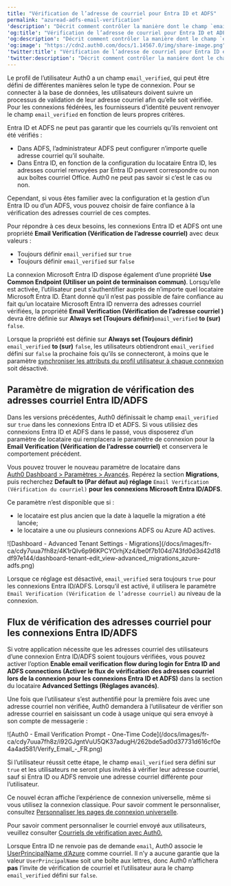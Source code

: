 ---
title: "Vérification de l’adresse de courriel pour Entra ID et ADFS"
permalink: "azuread-adfs-email-verification"
'description': "Décrit comment contrôler la manière dont le champ `email_verified` est défini pour Entra ID et ADFS."
'og:title': "Vérification de l’adresse de courriel pour Entra ID et ADFS"
'og:description': "Décrit comment contrôler la manière dont le champ `email_verified` est défini pour Entra ID et ADFS."
'og:image': "https://cdn2.auth0.com/docs/1.14567.0/img/share-image.png"
'twitter:title': "Vérification de l’adresse de courriel pour Entra ID et ADFS"
'twitter:description': "Décrit comment contrôler la manière dont le champ `email_verified` est défini pour Entra ID et ADFS."
---

Le profil de l’utilisateur Auth0 a un champ `email_verified`, qui peut être défini de différentes manières selon le type de connexion. Pour se connecter à la base de données, les utilisateurs doivent suivre un processus de validation de leur adresse courriel afin qu’elle soit vérifiée. Pour les connexions fédérées, les fournisseurs d’identité peuvent renvoyer le champ `email_verified` en fonction de leurs propres critères.

Entra ID et ADFS ne peut pas garantir que les courriels qu’ils renvoient ont été vérifiés :

* Dans ADFS, l’administrateur ADFS peut configurer n’importe quelle adresse courriel qu’il souhaite.
* Dans Entra ID, en fonction de la configuration du locataire Entra ID, les adresses courriel renvoyées par Entra ID peuvent correspondre ou non aux boîtes courriel Office. Auth0 ne peut pas savoir si c’est le cas ou non.

Cependant, si vous êtes familier avec la configuration et la gestion d’un Entra ID ou d’un ADFS, vous pouvez choisir de faire confiance à la vérification des adresses courriel de ces comptes.

Pour répondre à ces deux besoins, les connexions Entra ID et ADFS ont une propriété **Email Verification (Vérification de l’adresse courriel)** avec deux valeurs :

* Toujours définir `email_verified` sur `true`
* Toujours définir `email_verified` sur `false`

La connexion Microsoft Entra ID dispose également d’une propriété **Use Common Endpoint (Utiliser un point de terminaison commun)**. Lorsqu’elle est activée, l’utilisateur peut s’authentifier auprès de n’importe quel locataire Microsoft Entra ID. Étant donné qu’il n’est pas possible de faire confiance au fait qu’un locataire Microsoft Entra ID renverra des adresses courriel vérifiées, la propriété **Email Verification (Vérification de l’adresse courriel )** devra être définie sur **Always set (Toujours définir)**`email_verified` **to (sur)** `false`.

Lorsque la propriété est définie sur **Always set (Toujours définir)** `email_verified` **to (sur)** `false`, les utilisateurs obtiendront `email_verified` défini sur `false` la prochaine fois qu’ils se connecteront, à moins que le paramètre [synchroniser les attributs du profil utilisateur à chaque connexion](/docs/docs/fr-ca/manage-users/user-accounts/user-profiles/configure-connection-sync-with-auth0) soit désactivé.

## Paramètre de migration de vérification des adresses courriel Entra ID/ADFS

Dans les versions précédentes, Auth0 définissait le champ `email_verified` sur `true` dans les connexions Entra ID et ADFS. Si vous utilisiez des connexions Entra ID et ADFS dans le passé, vous disposerez d’un paramètre de locataire qui remplacera le paramètre de connexion pour la **Email Verification (Vérification de l’adresse courriel)** et conservera le comportement précédent.

Vous pouvez trouver le nouveau paramètre de locataire dans [Auth0 Dashboard > Paramètres > Avancés](https://manage.auth0.com/#/tenant/advanced). Repérez la section **Migrations**, puis recherchez **Default to (Par défaut au) réglage** `Email Verification (Vérification du courriel)` **pour les connexions Microsoft Entra ID/ADFS**.

<Callout icon="file-lines" color="#0EA5E9" iconType="regular">

Ce paramètre n’est disponible que si :

* le locataire est plus ancien que la date à laquelle la migration a été lancée;
* le locataire a une ou plusieurs connexions ADFS ou Azure AD actives.

</Callout>

<Frame>![Dashboard - Advanced Tenant Settings - Migrations](/docs/images/fr-ca/cdy7uua7fh8z/4K1rQIv6p96KPCYOrhjXz4/be0f7b104d743fd0d3d42d18df97e144/dashboard-tenant-edit_view-advanced_migrations_azure-adfs.png)</Frame>

Lorsque ce réglage est désactivé, `email_verified` sera toujours `true` pour les connexions Entra ID/ADFS. Lorsqu’il est activé, il utilisera le paramètre `Email Verification (Vérification de l’adresse courriel)` au niveau de la connexion.

## Flux de vérification des adresses courriel pour les connexions Entra ID/ADFS

Si votre application nécessite que les adresses courriel des utilisateurs d’une connexion Entra ID/ADFS soient toujours vérifiées, vous pouvez activer l’option **Enable email verification flow during login for Entra ID and ADFS connections (Activer le flux de vérification des adresses courriel lors de la connexion pour les connexions Entra ID et ADFS)** dans la section du locataire **Advanced Settings (Réglages avancés)**.

Une fois que l’utilisateur s’est authentifié pour la première fois avec une adresse courriel non vérifiée, Auth0 demandera à l’utilisateur de vérifier son adresse courriel en saisissant un code à usage unique qui sera envoyé à son compte de messagerie :

<Frame>![Auth0 - Email Verification Prompt - One-Time Code](/docs/images/fr-ca/cdy7uua7fh8z/i92GJgntVuU5QK37adugH/262bde5ad0d37731d616cf0e4a4ad581/Verify_Email_-_FR.png)</Frame>

Si l’utilisateur réussit cette étape, le champ `email_verified` sera défini sur `true` et les utilisateurs ne seront plus invités à vérifier leur adresse courriel, sauf si Entra ID ou ADFS renvoie une adresse courriel différente pour l’utilisateur.

Ce nouvel écran affiche l’expérience de connexion universelle, même si vous utilisez la connexion classique. Pour savoir comment le personnaliser, consultez [Personnaliser les pages de connexion universelle](/docs/docs/fr-ca/customize/login-pages/universal-login/customize-templates).

Pour savoir comment personnaliser le courriel envoyé aux utilisateurs, veuillez consulter [Courriels de vérification avec Auth0.](/docs/docs/fr-ca/manage-users/user-accounts/verify-emails)

<Warning>

Lorsque Entra ID ne renvoie pas de demande `email`, Auth0 associe le [UserPrincipalName d’Azure](https://docs.microsoft.com/en-us/azure/active-directory/hybrid/plan-connect-userprincipalname) comme courriel. Il n’y a aucune garantie que la valeur `UserPrincipalName` soit une boîte aux lettres, donc Auth0 n’affichera **pas** l’invite de vérification de courriel et l’utilisateur aura le champ `email_verified` défini sur `false`.

</Warning>

